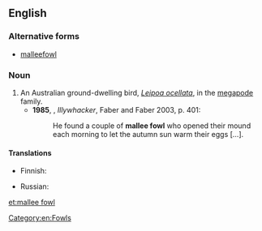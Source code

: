 ==English==
{{wikipedia}}

===Alternative forms===
* [[malleefowl]]

===Noun===
{{en-noun|s|mallee fowl|head=[[mallee]] [[fowl]]}}

# An Australian ground-dwelling bird, ''[[Leipoa ocellata]]'', in the [[megapode]] family.
#* '''1985''', {{w|Peter Carey}}, ''Illywhacker'', Faber and Faber 2003, p. 401:
#*: He found a couple of '''mallee fowl''' who opened their mound each morning to let the autumn sun warm their eggs […].

====Translations====
{{trans-top|''Leipoa ocellata''}}
* Finnish: {{t+|fi|malleekana}}
{{trans-mid}}
* Russian: {{t|ru|гла́зчатая ку́рица|f}}
{{trans-bottom}}

[[Category:en:Fowls]]

[[et:mallee fowl]]